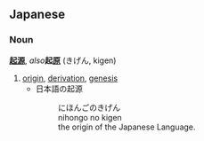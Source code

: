 == Japanese ==
=== Noun ===
'''[[起]][[源]]''', ''also '''''起[[原]]''' (きげん, kigen)

# [[origin]], [[derivation]], [[genesis]]
#* 日本語の起源
#*: にほんごのきげん
#*: nihongo no kigen
#*: the origin of the Japanese Language.